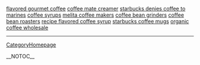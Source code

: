 <a href= http://flavored-gourmet-coffee.theprotec.info >flavored gourmet coffee</a>   <a href= http://coffee-mate-creamer.theprotec.info >coffee mate creamer</a>   <a href= http://starbucks-denies-coffee-to-marines.theprotec.info >starbucks denies coffee to marines</a>   <a href= http://coffee-syrups.theprotec.info >coffee syrups</a>   <a href= http://melita-coffee-makers.theprotec.info >melita coffee makers</a>   <a href= http://coffee-bean-grinders.theprotec.info >coffee bean grinders</a>   <a href= http://coffee-bean-roasters.theprotec.info >coffee bean roasters</a>   <a href= http://recipe-flavored-coffee-syrup.theprotec.info >recipe flavored coffee syrup</a>   <a href= http://starbucks-coffee-mugs.theprotec.info >starbucks coffee mugs</a>   <a href= http://organic-coffee-wholesale.theprotec.info >organic coffee wholesale</a>
----
[[CategoryHomepage]]

__NOTOC__